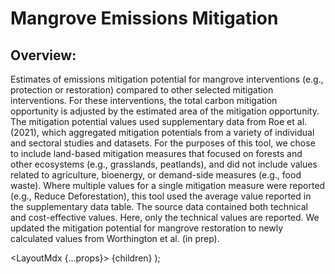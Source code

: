 
# Mangrove Emissions Mitigation

## Overview: 

Estimates of emissions mitigation potential for mangrove interventions (e.g., protection or restoration) compared to other selected mitigation interventions. For these interventions, the total carbon mitigation opportunity is adjusted by the estimated area of the mitigation opportunity. The mitigation potential values used supplementary data from Roe et al. (2021), which aggregated mitigation potentials from a variety of individual and sectoral studies and datasets. For the purposes of this tool, we chose to include land-based mitigation measures that focused on forests and other ecosystems (e.g., grasslands, peatlands), and did not include values related to agriculture, bioenergy, or demand-side measures (e.g., food waste). Where multiple values for a single mitigation measure were reported (e.g., Reduce Deforestation), this tool used the average value reported in the supplementary data table. The source data contained both technical and cost-effective values. Here, only the technical values are reported. We updated the mitigation potential for mangrove restoration to newly calculated values from Worthington et al. (in prep).
 

  <LayoutMdx {...props}>
    {children}
  </LayoutMdx>
);